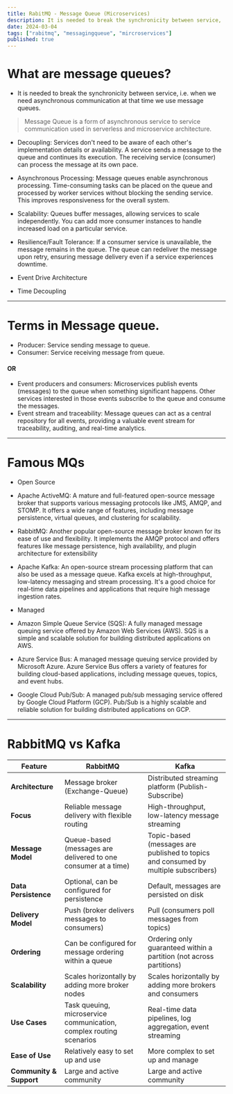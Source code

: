 ```yaml
---
title: RabitMQ - Message Queue (Microservices)
description: It is needed to break the synchronicity between service,
date: 2024-03-04
tags: ["rabitmq", "messagingqueue", "mircroservices"]
published: true
---
```


# What are message queues?

- It is needed to break the synchronicity between service, i.e. when we need asynchronous communication at that time we use message queues.

> Message Queue is a form of asynchronous service to service communication used in serverless and microservice architecture.

- Decoupling: Services don't need to be aware of each other's implementation details or availability. A service sends a message to the queue and continues its execution. The receiving service (consumer) can process the message at its own pace.

- Asynchronous Processing: Message queues enable asynchronous processing. Time-consuming tasks can be placed on the queue and processed by worker services without blocking the sending service. This improves responsiveness for the overall system.

- Scalability: Queues buffer messages, allowing services to scale independently. You can add more consumer instances to handle increased load on a particular service.

- Resilience/Fault Tolerance: If a consumer service is unavailable, the message remains in the queue. The queue can redeliver the message upon retry, ensuring message delivery even if a service experiences downtime.
- Event Drive Architecture
- Time Decoupling

---

# Terms in Message queue.

- Producer: Service sending message to queue.
- Consumer: Service receiving message from queue.

#### OR

- Event producers and consumers: Microservices publish events (messages) to the queue when something significant happens. Other services interested in those events subscribe to the queue and consume the messages.
- Event stream and traceability: Message queues can act as a central repository for all events, providing a valuable event stream for traceability, auditing, and real-time analytics.

---

# Famous MQs

- Open Source
- Apache ActiveMQ: A mature and full-featured open-source message broker that supports various messaging protocols like JMS, AMQP, and STOMP. It offers a wide range of features, including message persistence, virtual queues, and clustering for scalability.

- RabbitMQ: Another popular open-source message broker known for its ease of use and flexibility. It implements the AMQP protocol and offers features like message persistence, high availability, and plugin architecture for extensibility

- Apache Kafka: An open-source stream processing platform that can also be used as a message queue. Kafka excels at high-throughput, low-latency messaging and stream processing. It's a good choice for real-time data pipelines and applications that require high message ingestion rates.

- Managed
- Amazon Simple Queue Service (SQS): A fully managed message queuing service offered by Amazon Web Services (AWS). SQS is a simple and scalable solution for building distributed applications on AWS.

- Azure Service Bus: A managed message queuing service provided by Microsoft Azure. Azure Service Bus offers a variety of features for building cloud-based applications, including message queues, topics, and event hubs.

- Google Cloud Pub/Sub: A managed pub/sub messaging service offered by Google Cloud Platform (GCP). Pub/Sub is a highly scalable and reliable solution for building distributed applications on GCP.

---

# RabbitMQ vs Kafka

| Feature                 | RabbitMQ                                                            | Kafka                                                                               |
| ----------------------- | ------------------------------------------------------------------- | ----------------------------------------------------------------------------------- |
| **Architecture**        | Message broker (Exchange-Queue)                                     | Distributed streaming platform (Publish-Subscribe)                                  |
| **Focus**               | Reliable message delivery with flexible routing                     | High-throughput, low-latency message streaming                                      |
| **Message Model**       | Queue-based (messages are delivered to one consumer at a time)      | Topic-based (messages are published to topics and consumed by multiple subscribers) |
| **Data Persistence**    | Optional, can be configured for persistence                         | Default, messages are persisted on disk                                             |
| **Delivery Model**      | Push (broker delivers messages to consumers)                        | Pull (consumers poll messages from topics)                                          |
| **Ordering**            | Can be configured for message ordering within a queue               | Ordering only guaranteed within a partition (not across partitions)                 |
| **Scalability**         | Scales horizontally by adding more broker nodes                     | Scales horizontally by adding more brokers and consumers                            |
| **Use Cases**           | Task queuing, microservice communication, complex routing scenarios | Real-time data pipelines, log aggregation, event streaming                          |
| **Ease of Use**         | Relatively easy to set up and use                                   | More complex to set up and manage                                                   |
| **Community & Support** | Large and active community                                          | Large and active community                                                          |
